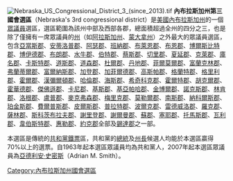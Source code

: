 {{noteTA
|1=zh-hans:县;zh-hk:縣;zh-tw:郡;
}}
[[File:Nebraska_US_Congressional_District_3_(since_2013).tif|thumb]]
'''內布拉斯加州第三國會選區'''（Nebraska's 3rd congressional district）是[[美國|美國]][[內布拉斯加州|內布拉斯加州]]的一個[[美國眾議院|眾議員]]選區，選區範圍為該州中部及西部各郡，總面積超過全州的四分之三，也是除了僅擁有一席眾議員的[[美國州份|州]]（如[[阿拉斯加州|阿拉斯加州]]、[[蒙大拿州|蒙大拿州]]）之外最大的眾議員選區，包含[[亞當斯縣_(內布拉斯加州)|亞當斯郡]]、[[安蒂洛普縣_(內布拉斯加州)|安蒂洛普郡]]、[[阿瑟縣_(內布拉斯加州)|阿瑟郡]]、[[班納縣_(內布拉斯加州)|班納郡]]、[[布萊恩縣_(內布拉斯加州)|布萊恩郡]]、[[布恩縣_(內布拉斯加州)|布恩郡]]、[[博克斯比特縣_(內布拉斯加州)|博爾斯比特郡]]、[[博伊德縣_(內布拉斯加州)|博伊德郡]]、[[布朗縣_(內布拉斯加州)|布朗郡]]、[[水牛縣_(內布拉斯加州)|水牛郡]]、[[伯特縣_(內布拉斯加州)|伯特郡]]、[[蔡斯縣_(內布拉斯加州)|蔡斯郡]]、[[切里縣_(內布拉斯加州)|切里郡]]、[[夏延縣_(內布拉斯加州)|夏延郡]]、[[克萊縣_(內布拉斯加州)|克萊郡]]、[[庫名縣_(內布拉斯加州)|庫名郡]]、[[卡斯特縣_(內布拉斯加州)|卡斯特郡]]、[[道斯縣_(內布拉斯加州)|道斯郡]]、[[道森縣_(內布拉斯加州)|道森郡]]、[[杜爾縣_(內布拉斯加州)|杜爾郡]]、[[丹地縣_(內布拉斯加州)|丹地郡]]、[[菲爾莫爾縣_(內布拉斯加州)|菲爾莫爾郡]]、[[富蘭克林縣_(內布拉斯加州)|富蘭克林郡]]、[[弗蘭蒂爾縣_(內布拉斯加州)|弗蘭蒂爾郡]]、[[富爾納斯縣_(內布拉斯加州)|富爾納斯郡]]、[[加登縣_(內布拉斯加州)|加登郡]]、[[加菲爾德縣_(內布拉斯加州)|加菲爾德郡]]、[[高斯帕縣_(內布拉斯加州)|高斯帕郡]]、[[格蘭特縣_(內布拉斯加州)|格蘭特郡]]、[[格里利縣_(內布拉斯加州)|格里利郡]]、[[霍爾縣_(內布拉斯加州)|霍爾郡]]、[[漢彌爾頓縣_(內布拉斯加州)|漢彌爾頓郡]]、[[哈倫縣_(內布拉斯加州)|哈倫郡]]、[[海斯縣_(內布拉斯加州)|海斯郡]]、[[希奇科克縣_(內布拉斯加州)|希奇科克郡]]、[[霍爾特縣_(內布拉斯加州)|霍爾特郡]]、[[胡克爾縣_(內布拉斯加州)|胡克爾郡]]、[[霍華德縣_(內布拉斯加州)|霍華德郡]]、[[傑佛遜縣_(內布拉斯加州)|傑佛遜郡]]、[[卡尼縣_(內布拉斯加州)|卡尼郡]]、[[基斯縣_(內布拉斯加州)|基斯郡]]、[[基亞帕哈縣_(內布拉斯加州)|基亞帕哈郡]]、[[金博爾縣_(內布拉斯加州)|金博爾郡]]、[[諾克斯縣_(內布拉斯加州)|諾克斯郡]]、[[林肯縣_(內布拉斯加州)|林肯郡]]、[[洛根縣_(內布拉斯加州)|洛根郡]]、[[盧普縣_(內布拉斯加州)|盧普郡]]、[[麥克弗森縣_(內布拉斯加州)|麥克弗森郡]]、[[梅里克縣_(內布拉斯加州)|梅里克郡]]、[[莫勒爾縣_(內布拉斯加州)|莫勒爾郡]]、[[南斯縣_(內布拉斯加州)|南斯郡]]、[[納科爾斯縣_(內布拉斯加州)|納科爾斯郡]]、[[珀金斯縣_(內布拉斯加州)|珀金斯郡]]、[[費爾普斯縣__(內布拉斯加州)|費爾普斯郡]]、[[皮爾斯縣_(內布拉斯加州)|皮爾斯郡]]、[[普拉特縣_(內布拉斯加州)|普拉特郡]]、[[波爾克縣_(內布拉斯加州)|波爾克郡]]、[[雷德威洛縣_(內布拉斯加州)|雷德威洛郡]]、[[羅克縣_(內布拉斯加州)|羅克郡]]、[[薩林縣_(內布拉斯加州)|薩林郡]]、[[斯科茨布拉夫縣_(內布拉斯加州)|斯科茨布拉夫郡]]、[[謝里登縣_(內布拉斯加州)|謝里登郡]]、[[謝爾曼縣_(內布拉斯加州)|謝爾曼郡]]、[[蘇縣_(內布拉斯加州)|蘇郡]]、[[塞耶縣_(內布拉斯加州)|塞耶郡]]、[[托馬斯縣_(內布拉斯加州)|托馬斯郡]]、[[瓦利縣_(內布拉斯加州)|瓦利郡]]、[[韋伯斯特縣_(內布拉斯加州)|韋伯斯特郡]]、[[惠勒縣_(內布拉斯加州)|惠勒郡]]、[[約克縣_(內布拉斯加州)|約克郡]]全部及[[錫達縣_(內布拉斯加州)|錫達郡]]之一部。

本選區是傳統的[[共和黨_(美國)|共和黨]][[鐵票|鐵票]]區，共和黨的[[美國總統|總統]]及[[內布拉斯加州州長|州長]]候選人均能於本選區贏得70%以上的選票。自1963年起本選區眾議員均為共和黨人，2007年起本選區眾議員為[[亞德利安·史密斯|亞德利安·史密斯]]（Adrian M. Smith）。

[[Category:內布拉斯加州國會選區|Category:內布拉斯加州國會選區]]